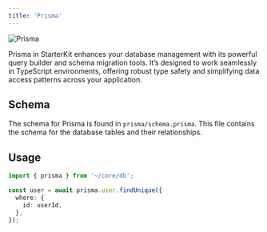 ```yaml
---
title: 'Prisma'
---
```


<img src="/images/prisma.png" alt="Prisma" />

Prisma in StarterKit enhances your database management with its powerful query builder and schema migration tools. It’s designed to work seamlessly in TypeScript environments, offering robust type safety and simplifying data access patterns across your application.

## Schema

The schema for Prisma is found in `prisma/schema.prisma`. This file contains the schema for the database tables and their relationships.

## Usage

```typescript
import { prisma } from '~/core/db';

const user = await prisma.user.findUnique({
  where: {
    id: userId,
  },
});
```
